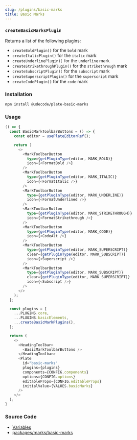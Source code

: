 ```yaml
---
slug: /plugins/basic-marks
title: Basic Marks
---
```


### `createBasicMarksPlugin`

Returns a list of the following plugins:
- `createBoldPlugin()` for the `bold` mark
- `createItalicPlugin()` for the `italic` mark
- `createUnderlinePlugin()` for the `underline` mark
- `createStrikethroughPlugin()` for the `strikethrough` mark
- `createSubscriptPlugin()` for the `subscript` mark
- `createSuperscriptPlugin()` for the `superscript` mark
- `createCodePlugin()` for the `code` mark

### Installation

```bash npm2yarn
npm install @udecode/plate-basic-marks
```

### Usage

```ts live
() => {
  const BasicMarkToolbarButtons = () => {
    const editor = usePlateEditorRef();

    return (
      <>
        <MarkToolbarButton
          type={getPluginType(editor, MARK_BOLD)}
          icon={<FormatBold />}
        />
        <MarkToolbarButton
          type={getPluginType(editor, MARK_ITALIC)}
          icon={<FormatItalic />}
        />
        <MarkToolbarButton
          type={getPluginType(editor, MARK_UNDERLINE)}
          icon={<FormatUnderlined />}
        />
        <MarkToolbarButton
          type={getPluginType(editor, MARK_STRIKETHROUGH)}
          icon={<FormatStrikethrough />}
        />
        <MarkToolbarButton
          type={getPluginType(editor, MARK_CODE)}
          icon={<CodeAlt />}
        />
        <MarkToolbarButton
          type={getPluginType(editor, MARK_SUPERSCRIPT)}
          clear={getPluginType(editor, MARK_SUBSCRIPT)}
          icon={<Superscript />}
        />
        <MarkToolbarButton
          type={getPluginType(editor, MARK_SUBSCRIPT)}
          clear={getPluginType(editor, MARK_SUPERSCRIPT)}
          icon={<Subscript />}
        />
      </>
    );
  };

  const plugins = [
    ...PLUGINS.core,
    ...PLUGINS.basicElements,
    ...createBasicMarkPlugins(),
  ];

  return (
    <>
      <HeadingToolbar>
        <BasicMarkToolbarButtons />
      </HeadingToolbar>
      <Plate
        id="basic-marks"
        plugins={plugins}
        components={CONFIG.components}
        options={CONFIG.options}
        editableProps={CONFIG.editableProps}
        initialValue={VALUES.basicMarks}
      />
    </>
  );
}
```

### Source Code

- [Variables](https://github.com/udecode/plate/blob/main/docs/src/live/live.tsx)
- [packages/marks/basic-marks](https://github.com/udecode/plate/tree/main/packages/marks/basic-marks/src)
